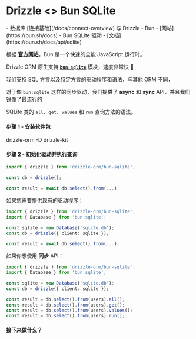 
# Drizzle \<\> Bun SQLite

<Prerequisites>
- 数据库 [连接基础](/docs/connect-overview) 与 Drizzle
- Bun - [网站](https://bun.sh/docs)
- Bun SQLite 驱动 - [文档](https://bun.sh/docs/api/sqlite)
</Prerequisites>

根据 **[官方网站](https://bun.sh/)**，Bun 是一个快速的全能 JavaScript 运行时。

Drizzle ORM 原生支持 **[`bun:sqlite`](https://bun.sh/docs/api/sqlite)** 模块，速度非常快 🚀

我们支持 SQL 方言以及特定方言的驱动程序和语法，与其他 ORM 不同，

对于像 `bun:sqlite` 这样的同步驱动，我们提供了 **async** 和 **sync** API，并且我们镜像了最流行的

SQLite 类的 `all`、`get`、`values` 和 `run` 查询方法的语法。

#### 步骤 1 - 安装软件包
<Npm>
drizzle-orm
-D drizzle-kit
</Npm>

#### 步骤 2 - 初始化驱动并执行查询
```typescript copy
import { drizzle } from 'drizzle-orm/bun-sqlite';

const db = drizzle();

const result = await db.select().from(...);
```

如果您需要提供现有的驱动程序：
```typescript copy
import { drizzle } from 'drizzle-orm/bun-sqlite';
import { Database } from 'bun:sqlite';

const sqlite = new Database('sqlite.db');
const db = drizzle({ client: sqlite });

const result = await db.select().from(...);
```

如果你想使用 **同步** API：
```typescript copy
import { drizzle } from 'drizzle-orm/bun-sqlite';
import { Database } from 'bun:sqlite';

const sqlite = new Database('sqlite.db');
const db = drizzle({ client: sqlite });

const result = db.select().from(users).all();
const result = db.select().from(users).get();
const result = db.select().from(users).values();
const result = db.select().from(users).run();
```

#### 接下来做什么？

<WhatsNextPostgres/>
